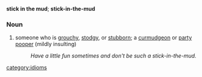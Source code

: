 '''stick in the mud'''; '''stick-in-the-mud'''
===Noun===
#someone who is [[grouch]]y, [[stodgy]], or [[stubborn]]; a [[curmudgeon]] or [[party pooper]] (mildly insulting)
#:''Have a little fun sometimes and don't be such a stick-in-the-mud.''
[[category:idioms]]
